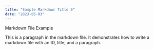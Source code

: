 ```yaml
---
title: "Sample Markdown Title 5"
date: "2023-05-03"
---
```


Markdown File Example

This is a paragraph in the markdown file. It demonstrates how to write a markdown file with an ID, title, and a paragraph.
